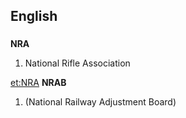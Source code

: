 ==English==
==={{initialism}}===
'''NRA'''

#National Rifle Association

[[et:NRA]]
'''NRAB'''
#(National Railway Adjustment Board)